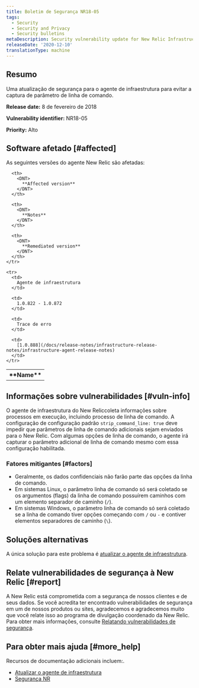 ```yaml
---
title: Boletim de Segurança NR18-05
tags:
  - Security
  - Security and Privacy
  - Security bulletins
metaDescription: Security vulnerability update for New Relic Infrastructure agent.
releaseDate: '2020-12-10'
translationType: machine
---
```


## Resumo

Uma atualização de segurança para o agente de infraestrutura para evitar a captura de parâmetro de linha de comando.

<DNT>**Release date:**</DNT> 8 de fevereiro de 2018

<DNT>**Vulnerability identifier:**</DNT> NR18-05

<DNT>**Priority:**</DNT> Alto

## Software afetado [#affected]

As seguintes versões do agente New Relic são afetadas:

<table>
  <tbody>
    <tr>
      <th>
        <DNT>
          **Name**
        </DNT>
      </th>

      <th>
        <DNT>
          **Affected version**
        </DNT>
      </th>

      <th>
        <DNT>
          **Notes**
        </DNT>
      </th>

      <th>
        <DNT>
          **Remediated version**
        </DNT>
      </th>
    </tr>

    <tr>
      <td>
        Agente de infraestrutura
      </td>

      <td>
        1.0.822 - 1.0.872
      </td>

      <td>
        Trace de erro
      </td>

      <td>
        [1.0.888](/docs/release-notes/infrastructure-release-notes/infrastructure-agent-release-notes)
      </td>
    </tr>
  </tbody>
</table>

## Informações sobre vulnerabilidades [#vuln-info]

O agente de infraestrutura do New Reliccoleta informações sobre processos em execução, incluindo processo de linha de comando. A configuração de configuração padrão `strip_command_line: true` deve impedir que parâmetros de linha de comando adicionais sejam enviados para o New Relic. Com algumas opções de linha de comando, o agente irá capturar o parâmetro adicional de linha de comando mesmo com essa configuração habilitada.

### Fatores mitigantes [#factors]

* Geralmente, os dados confidenciais não farão parte das opções da linha de comando.
* Em sistemas Linux, o parâmetro linha de comando só será coletado se os argumentos (flags) da linha de comando possuírem caminhos com um elemento separador de caminho (`/`).
* Em sistemas Windows, o parâmetro linha de comando só será coletado se a linha de comando tiver opções começando com `/` ou `-` e contiver elementos separadores de caminho (`\`).

## Soluções alternativas

A única solução para este problema é [atualizar o agente de infraestrutura](/docs/infrastructure/new-relic-infrastructure/installation/update-infrastructure-agent).

## Relate vulnerabilidades de segurança à New Relic [#report]

A New Relic está comprometida com a segurança de nossos clientes e de seus dados. Se você acredita ter encontrado vulnerabilidades de segurança em um de nossos produtos ou sites, agradecemos e agradecemos muito que você relate isso ao programa de divulgação coordenado da New Relic. Para obter mais informações, consulte [Relatando vulnerabilidades de segurança](/docs/security/new-relic-security/data-privacy/reporting-security-vulnerabilities).

## Para obter mais ajuda [#more_help]

Recursos de documentação adicionais incluem:.

* [Atualizar o agente de infraestrutura](/docs/infrastructure/new-relic-infrastructure/installation/update-infrastructure-agent)
* [Segurança NR](https://newrelic.com/security)
